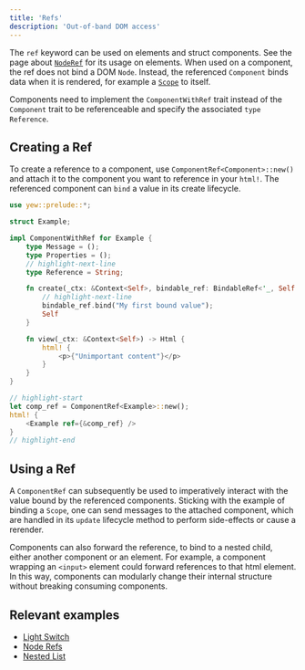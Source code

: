 ```yaml
---
title: 'Refs'
description: 'Out-of-band DOM access'
---
```


The `ref` keyword can be used on elements and struct components. See the page about [`NodeRef`]
for its usage on elements. When used on a component, the ref does not bind a DOM `Node`. Instead,
the referenced `Component` binds data when it is rendered, for example a [`Scope`] to itself.

[`noderef`]: concepts/html/node-refs.mdx
[`scope`]: advanced-topics/struct-components/scope.mdx

Components need to implement the `ComponentWithRef` trait instead of the `Component` trait to be referenceable
and specify the associated `type Reference`.

## Creating a Ref

To create a reference to a component, use `ComponentRef<Component>::new()` and attach it to the component you want to
reference in your `html!`. The referenced component can `bind` a value in its create lifecycle.

```rust
use yew::prelude::*;

struct Example;

impl ComponentWithRef for Example {
    type Message = ();
    type Properties = ();
    // highlight-next-line
    type Reference = String;

    fn create(_ctx: &Context<Self>, bindable_ref: BindableRef<'_, Self::Reference>) -> Self {
        // highlight-next-line
        bindable_ref.bind("My first bound value");
        Self
    }

    fn view(_ctx: &Context<Self>) -> Html {
        html! {
            <p>{"Unimportant content"}</p>
        }
    }
}

// highlight-start
let comp_ref = ComponentRef<Example>::new();
html! {
    <Example ref={&comp_ref} />
}
// highlight-end
```

## Using a Ref

A `ComponentRef` can subsequently be used to imperatively interact with the value bound by the referenced components. Sticking
with the example of binding a `Scope`, one can send messages to the attached component, which are handled in its `update`
lifecycle method to perform side-effects or cause a rerender.

Components can also forward the reference, to bind to a nested child, either another component or an element. For example, a component
wrapping an `<input>` element could forward references to that html element. In this way, components can modularly change
their internal structure without breaking consuming components.

## Relevant examples

-   [Light Switch](https://github.com/yewstack/yew/tree/master/examples/light_switch)
-   [Node Refs](https://github.com/yewstack/yew/tree/master/examples/node_refs)
-   [Nested List](https://github.com/yewstack/yew/tree/master/examples/nested_list)
